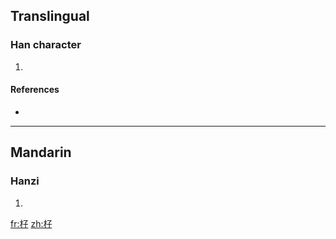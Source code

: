 ==Translingual==

===Han character===
{{Han char|rn=75|rad=木|as=03|sn=7|four=4794<sub>0</sub>|canj=木弓木 (DND), X木弓木 (XDND)}}

# {{defn|Han|sort=木03}}

====References====
* {{Han ref|kx=0511.100|dkj=14458|hdz=21162.060|uh=674D|ud=26445|bh=CB45|bd=52037}}

----

==Mandarin==

===Hanzi===
{{cmn-hanzi|pin=[[zǐ]] ([[zi3]])|wg=tzu<sup>3</sup>}}

# {{defn|Mandarin}}

[[fr:杍]]
[[zh:杍]]